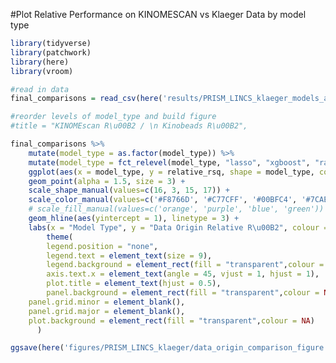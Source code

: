 #Plot Relative Performance on KINOMESCAN vs Klaeger Data by model type

```r
library(tidyverse)
library(patchwork)
library(here)
library(vroom)
```

```r
#read in data
final_comparisons = read_csv(here('results/PRISM_LINCS_klaeger_models_auc/PRISM_LINCS_klaeger_data_origin_comparison_metrics_auc.csv'))
```

```r
#reorder levels of model_type and build figure
#title = "KINOMEscan R\u00B2 / \n Kinobeads R\u00B2",

final_comparisons %>% 
	mutate(model_type = as.factor(model_type)) %>% 
	mutate(model_type = fct_relevel(model_type, "lasso", "xgboost", "random_forest", "4-layer NN")) %>% 
	ggplot(aes(x = model_type, y = relative_rsq, shape = model_type, colour = model_type , fill = model_type)) +
	geom_point(alpha = 1.5, size = 3) +
	scale_shape_manual(values=c(16, 3, 15, 17)) +
	scale_color_manual(values=c('#F8766D', '#C77CFF', '#00BFC4', '#7CAE00')) +
	# scale_fill_manual(values=c('orange', 'purple', 'blue', 'green')) +
	geom_hline(aes(yintercept = 1), linetype = 3) + 
	labs(x = "Model Type", y = "Data Origin Relative R\u00B2", colour = "Model Type", shape = "Model Type") +
		theme(
		legend.position = "none",
		legend.text = element_text(size = 9),
		legend.background = element_rect(fill = "transparent",colour = NA),
		axis.text.x = element_text(angle = 45, vjust = 1, hjust = 1),
		plot.title = element_text(hjust = 0.5),
		panel.background = element_rect(fill = "transparent",colour = NA),
    panel.grid.minor = element_blank(),
    panel.grid.major = element_blank(),
    plot.background = element_rect(fill = "transparent",colour = NA)
      )

ggsave(here('figures/PRISM_LINCS_klaeger/data_origin_comparison_figure.png'), width = 4, height = 10.5, units = "cm")
```


